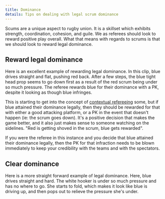 ```yaml
---
title: Dominance
details: Tips on dealing with legal scrum dominance
---
```



Scums are a unique aspect to rugby union. It is a skillset which exhibits strength, coordination, cohesion, and guile. We as referees should look to reward positive play overall. What that means with regards to scrums is that we should look to reward legal dominance.

## Reward legal dominance

Here is an excellent example of rewarding legal dominance. In this clip, blue drives straight and flat, pushing red back. After a few steps, the blue tight head prop seems to go down first as a result of the red scrum being under so much pressure. The referee rewards blue for their dominance with a PK, despite it looking as though blue infringes.

<GDriveVideo src='https://drive.google.com/file/d/1d3Hg6t1NpqxPaPwYWbkFMCpUv2ANxOFQ/preview' />

This is starting to get into the concept of [contextual refereeing](/referee-resources/continuing-education/contextual-refereeing) some, but if blue attained their dominance legally, then they should be rewarded for that with either a good attacking platform, or a PK in the event that doesn't happen (ie: the scrum goes down). It's a positive decision that makes the game better, and it also just makes sense to someone watching on the sidelines. "Red is getting shoved in the scrum, blue gets rewarded".

If you were the referee in this instance and you decide that blue attained their dominance legally, then the PK for that infraction needs to be blown immediately to keep your credibility with the teams and with the spectators.

## Clear dominance

Here is a more straight forward example of legal dominance. Here, blue drives straight and hard. The white hooker is under so much pressure and has no where to go. She starts to fold, which makes it look like blue is driving up, and then pops out to relieve the pressure she's under.

<GDriveVideo src='https://drive.google.com/file/d/1_4On-wcwS7RNKG1yEwK2M68McyZtPkSm/preview' />
